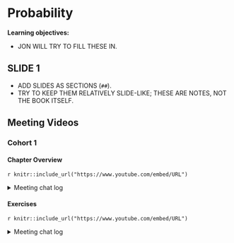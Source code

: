 # Probability

**Learning objectives:**

-   JON WILL TRY TO FILL THESE IN.

## SLIDE 1 {-}

-   ADD SLIDES AS SECTIONS (`##`).
-   TRY TO KEEP THEM RELATIVELY SLIDE-LIKE; THESE ARE NOTES, NOT THE BOOK ITSELF.

## Meeting Videos {-}

### Cohort 1 {-}

#### Chapter Overview {-}

`r knitr::include_url("https://www.youtube.com/embed/URL")`

<details>
<summary> Meeting chat log </summary>

```
LOG
```
</details>

#### Exercises {-}

`r knitr::include_url("https://www.youtube.com/embed/URL")`

<details>
<summary> Meeting chat log </summary>

```
LOG
```
</details>
